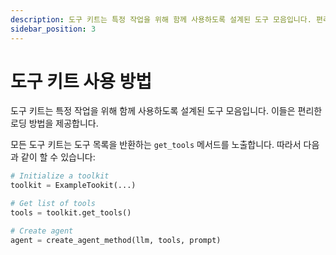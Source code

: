 ```yaml
---
description: 도구 키트는 특정 작업을 위해 함께 사용하도록 설계된 도구 모음입니다. 편리한 로딩 방법과 도구 목록을 제공합니다.
sidebar_position: 3
---
```


# 도구 키트 사용 방법

도구 키트는 특정 작업을 위해 함께 사용하도록 설계된 도구 모음입니다. 이들은 편리한 로딩 방법을 제공합니다.

모든 도구 키트는 도구 목록을 반환하는 `get_tools` 메서드를 노출합니다.
따라서 다음과 같이 할 수 있습니다:

```python
# Initialize a toolkit
toolkit = ExampleTookit(...)

# Get list of tools
tools = toolkit.get_tools()

# Create agent
agent = create_agent_method(llm, tools, prompt)
```